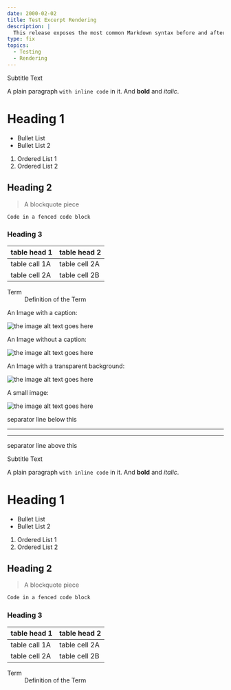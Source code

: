 ```yaml
---
date: 2000-02-02
title: Test Excerpt Rendering
description: |
  This release exposes the most common Markdown syntax before and after the read more separator to test rendering
type: fix
topics:
  - Testing
  - Rendering
---
```


<Subtitle>Subtitle Text</Subtitle>

A plain paragraph `with inline code` in it. And **bold** and *italic*.

# Heading 1

 * Bullet List
 * Bullet List 2

 1. Ordered List 1
 2. Ordered List 2

## Heading 2

> A blockquote piece

```sh
Code in a fenced code block
```

### Heading 3

| table head 1 | table head 2 |
|---|---|
| table call 1A | table cell 2A |
| table cell 2A | table cell 2B |

<dl>
  <dt>Term</dt>
  <dd>Definition of the Term</dd>
</dl>

An Image with a caption:

![the image alt text goes here](/images/1200x300.jpg 'The image title goes here and should be rendered as the caption')

An Image without a caption:

![the image alt text goes here](/images/releases/subfolder-in-images/1200x300.jpg)

An Image with a transparent background:

![the image alt text goes here](/images/releases/transparent-bkg.png)

A small image:

![the image alt text goes here](/images/releases/200.jpg)

separator line below this

----

<!--more-->

----

separator line above this

<Subtitle>Subtitle Text</Subtitle>

A plain paragraph `with inline code` in it. And **bold** and *italic*.

# Heading 1

 * Bullet List
 * Bullet List 2

 1. Ordered List 1
 2. Ordered List 2

## Heading 2

> A blockquote piece

```sh
Code in a fenced code block
```
### Heading 3

| table head 1 | table head 2 |
|---|---|
| table call 1A | table cell 2A |
| table cell 2A | table cell 2B |

<dl>
  <dt>Term</dt>
  <dd>Definition of the Term</dd>
</dl>
